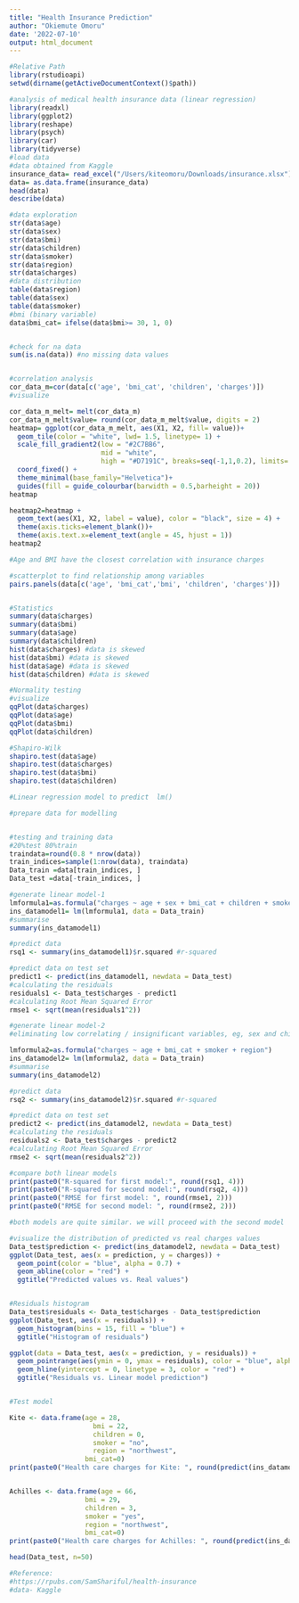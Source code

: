 ```yaml
---
title: "Health Insurance Prediction"
author: "Okiemute Omoru"
date: '2022-07-10'
output: html_document
---
```



```r
#Relative Path
library(rstudioapi)
setwd(dirname(getActiveDocumentContext()$path))

#analysis of medical health insurance data (linear regression)
library(readxl)
library(ggplot2)
library(reshape)
library(psych)
library(car)
library(tidyverse)
#load data
#data obtained from Kaggle
insurance_data= read_excel("/Users/kiteomoru/Downloads/insurance.xlsx")
data= as.data.frame(insurance_data)
head(data)
describe(data)

#data exploration
str(data$age)
str(data$sex)
str(data$bmi)
str(data$children)
str(data$smoker)
str(data$region)
str(data$charges)
#data distribution
table(data$region)
table(data$sex)
table(data$smoker)
#bmi (binary variable)
data$bmi_cat= ifelse(data$bmi>= 30, 1, 0)


#check for na data
sum(is.na(data)) #no missing data values


#correlation analysis
cor_data_m=cor(data[c('age', 'bmi_cat', 'children', 'charges')])
#visualize

cor_data_m_melt= melt(cor_data_m)
cor_data_m_melt$value= round(cor_data_m_melt$value, digits = 2)
heatmap= ggplot(cor_data_m_melt, aes(X1, X2, fill= value))+
  geom_tile(color = "white", lwd= 1.5, linetype= 1) +
  scale_fill_gradient2(low = "#2C7BB6",
                       mid = "white",
                       high = "#D7191C", breaks=seq(-1,1,0.2), limits= c(-1,1)) +
  coord_fixed() + 
  theme_minimal(base_family="Helvetica")+
  guides(fill = guide_colourbar(barwidth = 0.5,barheight = 20))
heatmap

heatmap2=heatmap + 
  geom_text(aes(X1, X2, label = value), color = "black", size = 4) +
  theme(axis.ticks=element_blank())+
  theme(axis.text.x=element_text(angle = 45, hjust = 1))
heatmap2

#Age and BMI have the closest correlation with insurance charges

#scatterplot to find relationship among variables
pairs.panels(data[c('age', 'bmi_cat','bmi', 'children', 'charges')])


#Statistics
summary(data$charges)
summary(data$bmi)
summary(data$age)
summary(data$children)
hist(data$charges) #data is skewed 
hist(data$bmi) #data is skewed 
hist(data$age) #data is skewed 
hist(data$children) #data is skewed 

#Normality testing
#visualize
qqPlot(data$charges)
qqPlot(data$age)
qqPlot(data$bmi)
qqPlot(data$children)

#Shapiro-Wilk
shapiro.test(data$age)
shapiro.test(data$charges)
shapiro.test(data$bmi)
shapiro.test(data$children)

#Linear regression model to predict  lm()

#prepare data for modelling


#testing and training data
#20%test 80%train
traindata=round(0.8 * nrow(data))
train_indices=sample(1:nrow(data), traindata)
Data_train =data[train_indices, ]
Data_test =data[-train_indices, ]

#generate linear model-1
lmformula1=as.formula("charges ~ age + sex + bmi_cat + children + smoker + region")
ins_datamodel1= lm(lmformula1, data = Data_train)
#summarise
summary(ins_datamodel1)

#predict data
rsq1 <- summary(ins_datamodel1)$r.squared #r-squared

#predict data on test set
predict1 <- predict(ins_datamodel1, newdata = Data_test)
#calculating the residuals
residuals1 <- Data_test$charges - predict1
#calculating Root Mean Squared Error
rmse1 <- sqrt(mean(residuals1^2))

#generate linear model-2
#eliminating low correlating / insignificant variables, eg, sex and children

lmformula2=as.formula("charges ~ age + bmi_cat + smoker + region")
ins_datamodel2= lm(lmformula2, data = Data_train)
#summarise
summary(ins_datamodel2)

#predict data
rsq2 <- summary(ins_datamodel2)$r.squared #r-squared

#predict data on test set
predict2 <- predict(ins_datamodel2, newdata = Data_test)
#calculating the residuals
residuals2 <- Data_test$charges - predict2
#calculating Root Mean Squared Error
rmse2 <- sqrt(mean(residuals2^2))

#compare both linear models
print(paste0("R-squared for first model:", round(rsq1, 4)))
print(paste0("R-squared for second model:", round(rsq2, 4)))
print(paste0("RMSE for first model: ", round(rmse1, 2)))
print(paste0("RMSE for second model: ", round(rmse2, 2)))

#both models are quite similar. we will proceed with the second model

#visualize the distribution of predicted vs real charges values
Data_test$prediction <- predict(ins_datamodel2, newdata = Data_test)
ggplot(Data_test, aes(x = prediction, y = charges)) + 
  geom_point(color = "blue", alpha = 0.7) + 
  geom_abline(color = "red") +
  ggtitle("Predicted values vs. Real values")


#Residuals histogram
Data_test$residuals <- Data_test$charges - Data_test$prediction
ggplot(Data_test, aes(x = residuals)) + 
  geom_histogram(bins = 15, fill = "blue") +
  ggtitle("Histogram of residuals")

ggplot(data = Data_test, aes(x = prediction, y = residuals)) +
  geom_pointrange(aes(ymin = 0, ymax = residuals), color = "blue", alpha = 0.7) +
  geom_hline(yintercept = 0, linetype = 3, color = "red") +
  ggtitle("Residuals vs. Linear model prediction")


#Test model

Kite <- data.frame(age = 28,
                     bmi = 22,
                     children = 0,
                     smoker = "no",
                     region = "northwest",
                   bmi_cat=0)
print(paste0("Health care charges for Kite: ", round(predict(ins_datamodel2, Kite), 2)))


Achilles <- data.frame(age = 66,
                   bmi = 29,
                   children = 3,
                   smoker = "yes",
                   region = "northwest",
                   bmi_cat=0)
print(paste0("Health care charges for Achilles: ", round(predict(ins_datamodel2, Achilles), 2)))

head(Data_test, n=50)

#Reference:
#https://rpubs.com/SamShariful/health-insurance
#data- Kaggle

```


